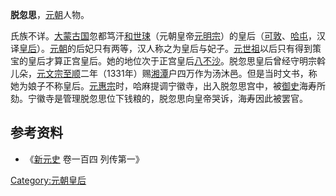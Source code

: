 '''脱忽思'''，[[元朝|元朝]]人物。

氏族不详。[[大蒙古国|大蒙古国]]忽都笃汗[[和世㻋|和世㻋]]（元朝皇帝[[元明宗|元明宗]]）的皇后（[[可敦|可敦]]、[[哈屯|哈屯]]，汉译[[皇后|皇后]]）。[[元朝|元朝]]的后妃只有两等，汉人称之为皇后与妃子。[[元世祖|元世祖]]以后只有得到策宝的皇后才算正宫皇后。她的地位次于正宫皇后[[八不沙|八不沙]]。脱忽思皇后曾经守明宗斡儿朵，[[元文宗|元文宗]][[至顺|至顺]]二年（1331年）赐[[湘潭|湘潭]]户四万作为汤沐邑。但是当时文书，称她为娘子不称皇后。[[元惠宗|元惠宗]]时，哈麻提调宁徽寺，出入脱忽思宫中，被[[御史|御史]]海寿所劾。宁徽寺是管理脱忽思位下钱粮的，脱忽思向皇帝哭诉，海寿因此被罢官。

== 参考资料 ==

*《[[新元史|新元史]] 卷一百四 列传第一》

{{元朝皇后}}
{{蒙古族人物小作品}}

[[Category:元朝皇后|Category:元朝皇后]]